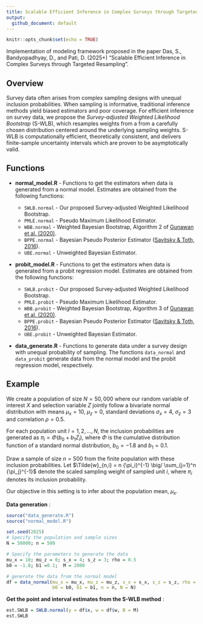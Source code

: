 ```yaml
---
title: Scalable Efficient Inference in Complex Surveys through Targeted Resampling of Weights
output: 
  github_document: default
---
```


```r
knitr::opts_chunk$set(echo = TRUE)
```

Implementation of modeling framework proposed in the paper Das, S., Bandyopadhyay, D., and Pati, D. (2025+) "Scalable Efficient Inference in Complex Surveys through Targeted Resampling".

## Overview

Survey data often arises from complex sampling designs with unequal inclusion probabilities. When sampling is informative, traditional inference methods yield biased estimators and poor coverage. For efficient inference on survey data, we propose the *Survey-adjusted Weighted Likelihood Bootstrap* (S-WLB), which resamples weights from a from a carefully chosen distribution centered around the underlying sampling weights. S-WLB is computationally efficient, theoretically consistent, and delivers finite-sample uncertainty intervals which are proven to be asymptotically valid. 

## Functions

-  **normal_model.R** - Functions to get the estimators when data is generated from a normal model. Estimates are obtained from the following functions:

   - `SWLB.normal` - Our proposed Survey-adjusted Weighted Likelihood Bootstrap. 
   - `PMLE.normal` - Pseudo Maximum Likelihood Estimator. 
   - `WBB.normal` - Weighted Bayesian Bootstrap, Algorithm 2 of [Gunawan et al. (2020)](https://onlinelibrary.wiley.com/doi/abs/10.1111/anzs.12284). 
   - `BPPE.normal` - Bayesian Pseudo Posterior Estimator ([Savitsky \& Toth, 2016](https://projecteuclid.org/journals/electronic-journal-of-statistics/volume-10/issue-1/Bayesian-estimation-under-informative-sampling/10.1214/16-EJS1153.full)). 
   - `UBE.normal` - Unweighted Bayesian Estimator.
   

-  **probit_model.R** - Functions to get the estimators when data is generated from a probit regression model. Estimates are obtained from the following functions:

   - `SWLB.probit` - Our proposed Survey-adjusted Weighted Likelihood Bootstrap. 
   - `PMLE.probit` - Pseudo Maximum Likelihood Estimator. 
   - `WBB.probit` - Weighted Bayesian Bootstrap, Algorithm 3 of [Gunawan et al. (2020)](https://onlinelibrary.wiley.com/doi/abs/10.1111/anzs.12284). 
   - `BPPE.probit` - Bayesian Pseudo Posterior Estimator ([Savitsky \& Toth, 2016](https://projecteuclid.org/journals/electronic-journal-of-statistics/volume-10/issue-1/Bayesian-estimation-under-informative-sampling/10.1214/16-EJS1153.full)). 
   - `UBE.probit` - Unweighted Bayesian Estimator.
   
   
-  **data_generate.R** - Functions to generate data under a survey design with unequal probability of sampling. The functions `data_normal` and `data_probit` generate data from the normal model and the probit regression model, respectively. 
   

## Example

We create a population of size $N = 50,000$ where our random variable of interest $X$ and selection variable $Z$ jointly follow a bivariate normal distribution with means $\mu_x = 10$, $\mu_z = 0$, standard deviations $\sigma_x = 4$, $\sigma_z = 3$ and correlation $\rho = 0.5$.

For each population unit $l = 1, 2, \ldots, N$, the inclusion probabilities are generated as $\pi_l = \Phi(b_0 + b_1 Z_l)$, where $\Phi$ is the cumulative distribution function of a standard normal distribution, $b_0 = -1.8$ and $b_1 = 0.1$. 

Draw a sample of size $n = 500$ from the finite population with these inclusion probabilities. Let $\Tilde{w}_{n,i} = n {\pi_i}^{-1} \big/ \sum_{j=1}^n {\pi_j}^{-1}$ denote the scaled sampling weight of sampled unit $i$, where $\pi_i$ denotes its inclusion probability.

Our objective in this setting is to infer about the population mean, $\mu_x$.

**Data generation** :
```r
source("data_generate.R")
source("normal_model.R")

set.seed(2025)
# Specify the population and sample sizes
N = 50000; n = 500

# Specify the parameters to generate the data
mu_x = 10; mu_z = 0; s_x = 4; s_z = 3; rho = 0.5
b0 = -1.8; b1 =0.1;  M = 2000

# generate the data from the normal model
df = data_normal(mu_x = mu_x, mu_z = mu_z, s_x = s_x, s_z = s_z, rho = rho,
                 b0 = b0, b1 = b1, n = n, N = N)
```

**Get the point and interval estimates from the S-WLB method** :
```r
est.SWLB = SWLB.normal(y = df$x, w = df$w, B = M)
est.SWLB
```